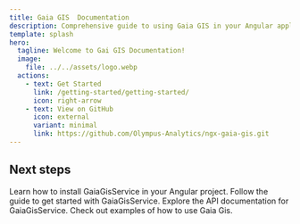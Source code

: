 ```yaml
---
title: Gaia GIS  Documentation
description: Comprehensive guide to using Gaia GIS in your Angular applications (soon for React).
template: splash
hero:
  tagline: Welcome to Gai GIS Documentation!
  image:
    file: ../../assets/logo.webp
  actions:
    - text: Get Started
      link: /getting-started/getting-started/
      icon: right-arrow
    - text: View on GitHub
      icon: external
      variant: minimal
      link: https://github.com/Olympus-Analytics/ngx-gaia-gis.git
---
```



## Next steps

<CardGrid stagger>
  <Card title="Installation" icon="seti:npm">
    Learn how to install GaiaGisService in your Angular project.
  </Card>
  <Card title="Getting Started" icon="rocket">
    Follow the guide to get started with GaiaGisService.
  </Card>
  <Card title="API Reference" icon="seti:markdown">
    Explore the API documentation for GaiaGisService.
  </Card>
  <Card title="Examples" icon="seti:typescript">
    Check out examples of how to use Gaia Gis.
  </Card>
</CardGrid>
